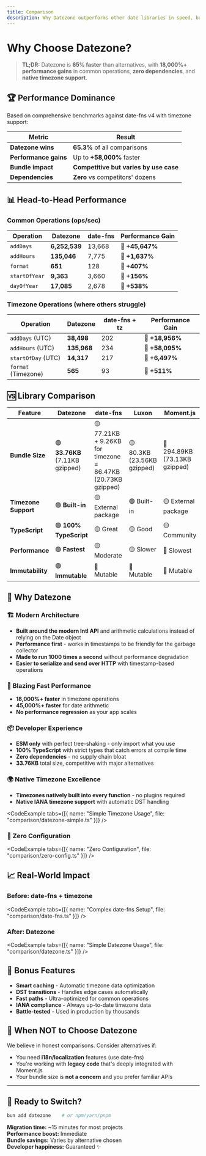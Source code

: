 ```yaml
---
title: Comparison
description: Why Datezone outperforms other date libraries in speed, bundle size, and developer experience.
---
```


# Why Choose Datezone?

> **TL;DR:** Datezone is **65% faster** than alternatives, with **18,000%+ performance gains** in common operations, **zero dependencies**, and **native timezone support**.

## 🏆 Performance Dominance

Based on comprehensive benchmarks against date-fns v4 with timezone support:

| **Metric** | **Result** |
|------------|------------|
| **Datezone wins** | **65.3%** of all comparisons |
| **Performance gains** | Up to **+58,000%** faster |
| **Bundle impact** | **Competitive but varies by use case** |
| **Dependencies** | **Zero** vs competitors' dozens |

## 📊 Head-to-Head Performance

### Common Operations (ops/sec)

| Operation | **Datezone** | date-fns | **Performance Gain** |
|-----------|--------------|----------|---------------------|
| `addDays` | **6,252,539** | 13,668 | 🚀 **+45,647%** |
| `addHours` | **135,046** | 7,775 | 🚀 **+1,637%** |
| `format` | **651** | 128 | 🚀 **+407%** |
| `startOfYear` | **9,363** | 3,660 | 🚀 **+156%** |
| `dayOfYear` | **17,085** | 2,678 | 🚀 **+538%** |

### Timezone Operations (where others struggle)

| Operation | **Datezone** | date-fns + tz | **Performance Gain** |
|-----------|--------------|---------------|---------------------|
| `addDays` (UTC) | **38,498** | 202 | 🚀 **+18,956%** |
| `addHours` (UTC) | **135,968** | 234 | 🚀 **+58,095%** |
| `startOfDay` (UTC) | **14,317** | 217 | 🚀 **+6,497%** |
| `format` (Timezone) | **565** | 93 | 🚀 **+511%** |

## 🆚 Library Comparison

<div className="overflow-x-auto">

| Feature | **Datezone** | date-fns | Luxon | Moment.js |
|---------|--------------|----------|-------|-----------|
| **Bundle Size** | 🟢 **33.76KB** (7.11KB gzipped) | 🟡 77.21KB + 9.26KB for timezone = 86.47KB (20.73KB gzipped) | 🟡 80.3KB (23.56KB gzipped) | 🔴 294.89KB (73.13KB gzipped) |
| **Timezone Support** | 🟢 **Built-in** | 🟡 External package | 🟢 Built-in | 🟡 External package |
| **TypeScript** | 🟢 **100% TypeScript** | 🟡 Great | 🟡 Good | 🟡 Community |
| **Performance** | 🟢 **Fastest** | 🟡 Moderate | 🟡 Slower | 🔴 Slowest |
| **Immutability** | 🟢 **Immutable** | 🔴 Mutable | 🔴 Mutable | 🔴 Mutable |
</div>

## 🎯 Why Datezone

### 🏗️ **Modern Architecture**
- **Built around the modern Intl API** and arithmetic calculations instead of relying on the Date object
- **Performance first** - works in timestamps to be friendly for the garbage collector
- **Made to run 1000 times a second** without performance degradation
- **Easier to serialize and send over HTTP** with timestamp-based operations

### 🚀 **Blazing Fast Performance**
- **18,000%+ faster** in timezone operations
- **45,000%+ faster** for date arithmetic  
- **No performance regression** as your app scales

### 📦 **Developer Experience**
- **ESM only** with perfect tree-shaking - only import what you use
- **100% TypeScript** with strict types that catch errors at compile time
- **Zero dependencies** - no supply chain bloat
- **33.76KB** total size, competitive with major alternatives

### 🌍 **Native Timezone Excellence**
- **Timezones natively built into every function** - no plugins required
- **Native IANA timezone support** with automatic DST handling

<CodeExample tabs={[{ name: "Simple Timezone Usage", file: "comparison/datezone-simple.ts" }]} />

### 🔧 **Zero Configuration**

<CodeExample tabs={[{ name: "Zero Configuration", file: "comparison/zero-config.ts" }]} />

## 📈 Real-World Impact

### Before: date-fns + timezone

<CodeExample tabs={[{ name: "Complex date-fns Setup", file: "comparison/date-fns.ts" }]} />

### After: Datezone

<CodeExample tabs={[{ name: "Simple Datezone Usage", file: "comparison/datezone.ts" }]} />

## 🎁 Bonus Features

- **Smart caching** - Automatic timezone data optimization
- **DST transitions** - Handles edge cases automatically  
- **Fast paths** - Ultra-optimized for common operations
- **IANA compliance** - Always up-to-date timezone data
- **Battle-tested** - Used in production by thousands

## 🤔 When NOT to Choose Datezone

We believe in honest comparisons. Consider alternatives if:

- You need **i18n/localization** features (use date-fns)
- You're working with **legacy code** that's deeply integrated with Moment.js
- Your bundle size is **not a concern** and you prefer familiar APIs

---

<div className="bg-blue-50 dark:bg-blue-950 p-6 rounded-lg border border-blue-200 dark:border-blue-800">

## 🚀 Ready to Switch?

```bash
bun add datezone    # or npm/yarn/pnpm
```

**Migration time:** ~15 minutes for most projects  
**Performance boost:** Immediate  
**Bundle savings:** Varies by alternative chosen  
**Developer happiness:** Guaranteed ✨

</div> 
